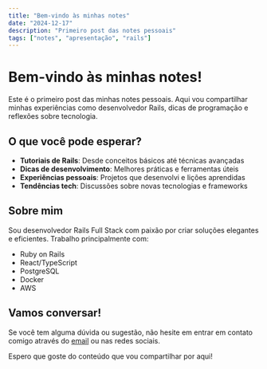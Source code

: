```yaml
---
title: "Bem-vindo às minhas notes"
date: "2024-12-17"
description: "Primeiro post das notes pessoais"
tags: ["notes", "apresentação", "rails"]
---
```


# Bem-vindo às minhas notes!

Este é o primeiro post das minhas notes pessoais. Aqui vou compartilhar minhas experiências como desenvolvedor Rails, dicas de programação e reflexões sobre tecnologia.

## O que você pode esperar?

- **Tutoriais de Rails**: Desde conceitos básicos até técnicas avançadas
- **Dicas de desenvolvimento**: Melhores práticas e ferramentas úteis
- **Experiências pessoais**: Projetos que desenvolvi e lições aprendidas
- **Tendências tech**: Discussões sobre novas tecnologias e frameworks

## Sobre mim

Sou desenvolvedor Rails Full Stack com paixão por criar soluções elegantes e eficientes. Trabalho principalmente com:

- Ruby on Rails
- React/TypeScript
- PostgreSQL
- Docker
- AWS

## Vamos conversar!

Se você tem alguma dúvida ou sugestão, não hesite em entrar em contato comigo através do [email](mailto:carlos@kvasir.dev) ou nas redes sociais.

Espero que goste do conteúdo que vou compartilhar por aqui!
